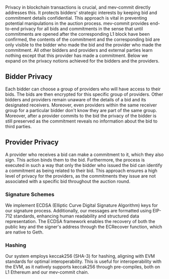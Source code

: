Privacy in blockchain transactions is crucial, and mev-commit directly addresses this. It protects bidders' strategic interests by keeping bid and commitment details confidential. This approach is vital in preventing potential manipulations in the auction process. mev-commit provides end-to-end privacy for all bids and commitments in the sense that until commitments are opened after the corresponding L1 block have been confirmed, the contents of the commitment and the corresponding bid are only visible to the bidder who made the bid and the provider who made the commitment. All other bidders and providers and external parties learn nothing except that this provider has made a commitment. Below we expand on the privacy notions achieved for the bidders and the providers.

## Bidder Privacy

Each bidder can choose a group of providers who will have access to their bids. The bids are then encrypted for this specific group of providers. Other bidders and providers remain unaware of the details of a bid and its designated receivers. Moreover, even providers within the same receiver group for a particular bidder don't know they are part of the same group. Moreover, after a provider commits to the bid the privacy of the bidder is still preserved as the commitment reveals no information about the bid to third parties.

## Provider Privacy

A provider who receives a bid can make a commitment to it, which they also sign. This action binds them to the bid. Furthermore, the process is executed in such a way that only the bidder who issued the bid can identify a commitment as being related to their bid. This approach ensures a high level of privacy for the providers, as the commitments they issue are not associated with a specific bid throughout the auction round.

### Signature Schemes

We implement ECDSA (Elliptic Curve Digital Signature Algorithm) keys for our signature process.
Additionally, our messages are formatted using EIP-712 standards, enhancing human readability and structured data representation.
The ECDSA framework enables the recovery of both the public key and the signer's address through the ECRecover function, which are native to Geth.

### Hashing

Our system employs keccak256 (SHA-3) for hashing, aligning with EVM standards for optimal interoperability.
This is useful for interoperability with the EVM, as it natively supports keccak256 through pre-compiles,
both on L1 Ethereum and our mev-commit chain.
